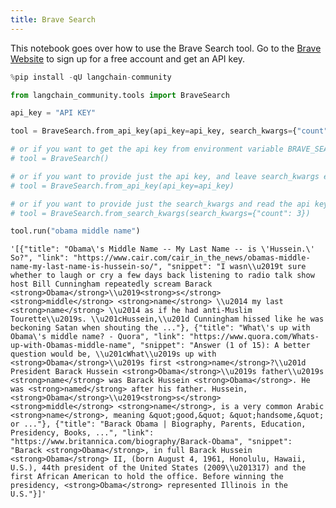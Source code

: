 ```yaml
---
title: Brave Search
---
```


This notebook goes over how to use the Brave Search tool.
Go to the [Brave Website](https://brave.com/search/api/) to sign up for a free account and get an API key.

```python
%pip install -qU langchain-community
```

```python
from langchain_community.tools import BraveSearch
```

```python
api_key = "API KEY"
```

```python
tool = BraveSearch.from_api_key(api_key=api_key, search_kwargs={"count": 3})

# or if you want to get the api key from environment variable BRAVE_SEARCH_API_KEY, and leave search_kwargs empty
# tool = BraveSearch()

# or if you want to provide just the api key, and leave search_kwargs empty
# tool = BraveSearch.from_api_key(api_key=api_key)

# or if you want to provide just the search_kwargs and read the api key from the BRAVE_SEARCH_API_KEY environment variable
# tool = BraveSearch.from_search_kwargs(search_kwargs={"count": 3})
```

```python
tool.run("obama middle name")
```

```output
'[{"title": "Obama\'s Middle Name -- My Last Name -- is \'Hussein.\' So?", "link": "https://www.cair.com/cair_in_the_news/obamas-middle-name-my-last-name-is-hussein-so/", "snippet": "I wasn\\u2019t sure whether to laugh or cry a few days back listening to radio talk show host Bill Cunningham repeatedly scream Barack <strong>Obama</strong>\\u2019<strong>s</strong> <strong>middle</strong> <strong>name</strong> \\u2014 my last <strong>name</strong> \\u2014 as if he had anti-Muslim Tourette\\u2019s. \\u201cHussein,\\u201d Cunningham hissed like he was beckoning Satan when shouting the ..."}, {"title": "What\'s up with Obama\'s middle name? - Quora", "link": "https://www.quora.com/Whats-up-with-Obamas-middle-name", "snippet": "Answer (1 of 15): A better question would be, \\u201cWhat\\u2019s up with <strong>Obama</strong>\\u2019s first <strong>name</strong>?\\u201d President Barack Hussein <strong>Obama</strong>\\u2019s father\\u2019s <strong>name</strong> was Barack Hussein <strong>Obama</strong>. He was <strong>named</strong> after his father. Hussein, <strong>Obama</strong>\\u2019<strong>s</strong> <strong>middle</strong> <strong>name</strong>, is a very common Arabic <strong>name</strong>, meaning &quot;good,&quot; &quot;handsome,&quot; or ..."}, {"title": "Barack Obama | Biography, Parents, Education, Presidency, Books, ...", "link": "https://www.britannica.com/biography/Barack-Obama", "snippet": "Barack <strong>Obama</strong>, in full Barack Hussein <strong>Obama</strong> II, (born August 4, 1961, Honolulu, Hawaii, U.S.), 44th president of the United States (2009\\u201317) and the first African American to hold the office. Before winning the presidency, <strong>Obama</strong> represented Illinois in the U.S."}]'
```

```python

```
